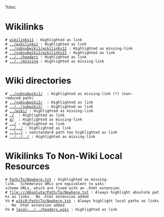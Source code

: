 %toc
= Wikilinks =
 # [[wikilinks11]] : Highlighted as link
 # [[../wikilinks1]] : Highlighted as link
 # [[../subsubwiki1/wikilinks12]] : Highlighted as missing-link
 # [[../subsubwiki2/wikilinks21]] : Highlighted as link
 # [[../../headers]] : Highlighted as link
 # [[../../missing]] : Highlighted as missing-link

= Wiki directories =
 # [[../subsubwiki1/]]  : Highlighted as missing-link (?) (non-reduced path)
 # [[../subsubwiki2/]]  : Highlighted as link
 # [[../../subwiki2/]]  : Highlighted as link
 # [[../wiki/]] : Highlighted as missing-link
 # [[./]]  : Highlighted as link
 # [[a/]]  : Highlighted as missing-link
 # [[../]] : Highlighted as link
 # [[../../]] : Highlighted as link
 # [[..\..\]] : nonstandard path too highlighted as link
 # [[../../../]] : Highlighted as missing-link

= Wikilinks To Non-Wiki Local Resources =

 # [[Path/To/Nowhere.txt]] : Highlighted as missing-link.  Schemeless URLs are equivalent to wiki-scheme URLs, which are fixed with an .html extension
 # [[file:///Absolute/Path/To/Nowhere.txt]] : Always highlight absolute paths as links.  No .html extension added
 %% # [[wiki0:Path/To/Nowhere.txt]] : Always highlight local paths as links.  No .html extension added
 %% # [[local:../../headers.wiki]] : Highlighted as link

